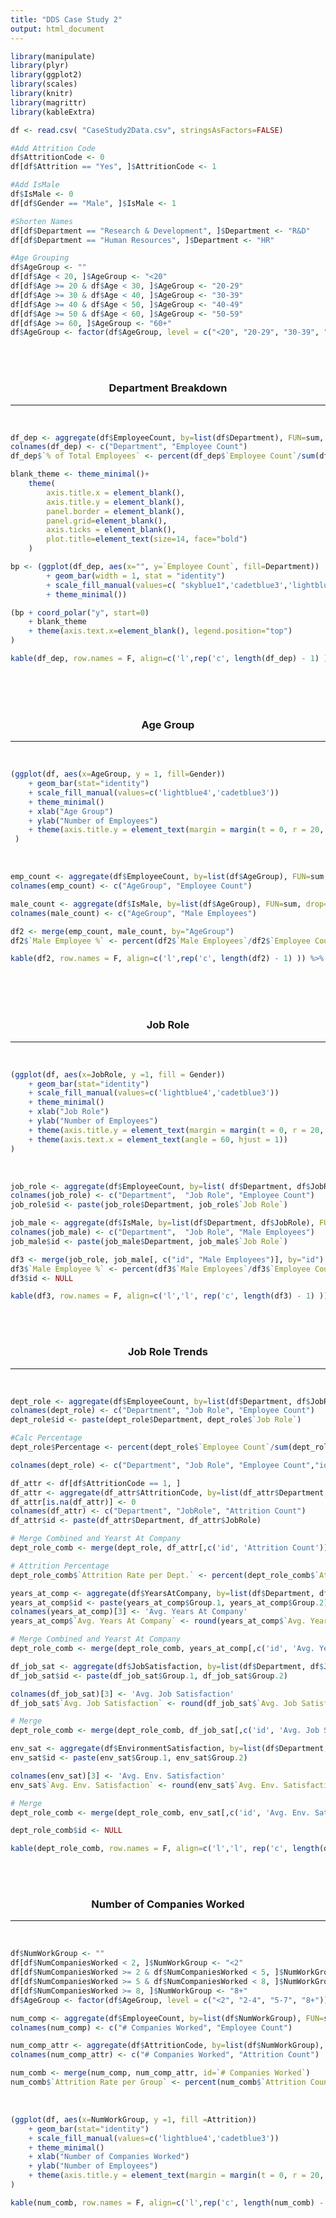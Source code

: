 ```yaml
---
title: "DDS Case Study 2"
output: html_document
---
```

<style type="text/css">
    
    h3 {
      text-align: center;
    }
    
    hr {
        border-color: #292F33;
        border-width: 1px;
    }

</style>




```r
library(manipulate)
library(plyr)
library(ggplot2)
library(scales)
library(knitr)
library(magrittr)
library(kableExtra)

df <- read.csv( "CaseStudy2Data.csv", stringsAsFactors=FALSE)

#Add Attrition Code
df$AttritionCode <- 0
df[df$Attrition == "Yes", ]$AttritionCode <- 1

#Add IsMale
df$IsMale <- 0
df[df$Gender == "Male", ]$IsMale <- 1

#Shorten Names
df[df$Department == "Research & Development", ]$Department <- "R&D"
df[df$Department == "Human Resources", ]$Department <- "HR"

#Age Grouping
df$AgeGroup <- ""
df[df$Age < 20, ]$AgeGroup <- "<20"
df[df$Age >= 20 & df$Age < 30, ]$AgeGroup <- "20-29"
df[df$Age >= 30 & df$Age < 40, ]$AgeGroup <- "30-39"
df[df$Age >= 40 & df$Age < 50, ]$AgeGroup <- "40-49"
df[df$Age >= 50 & df$Age < 60, ]$AgeGroup <- "50-59"
df[df$Age >= 60, ]$AgeGroup <- "60+"
df$AgeGroup <- factor(df$AgeGroup, level = c("<20", "20-29", "30-39", "40-49", "50-59", "60+"))
```


<!-------------------------------------------------->
<!-------------- DEPARMENT BREAKDOWN --------------->
<!-------------------------------------------------->

<br/>
<br/>

### **Department Breakdown**
<hr/>

<br/>  

```r
df_dep <- aggregate(df$EmployeeCount, by=list(df$Department), FUN=sum, drop=FALSE)
colnames(df_dep) <- c("Department", "Employee Count")
df_dep$`% of Total Employees` <- percent(df_dep$`Employee Count`/sum(df_dep$`Employee Count`))
```


```r
blank_theme <- theme_minimal()+
    theme(
        axis.title.x = element_blank(),
        axis.title.y = element_blank(),
        panel.border = element_blank(),
        panel.grid=element_blank(),
        axis.ticks = element_blank(),
        plot.title=element_text(size=14, face="bold")
    )

bp <- (ggplot(df_dep, aes(x="", y=`Employee Count`, fill=Department))
        + geom_bar(width = 1, stat = "identity")
        + scale_fill_manual(values=c( "skyblue1",'cadetblue3','lightblue4'))
        + theme_minimal())

(bp + coord_polar("y", start=0)
    + blank_theme
    + theme(axis.text.x=element_blank(), legend.position="top")
)

```


```r
kable(df_dep, row.names = F, align=c('l',rep('c', length(df_dep) - 1) )) %>% kable_styling(bootstrap_options = "striped", full_width = F)
```

<br/>  
<br/>  

<!-------------------------------------------------->
<!------------------- AGE GROUP -------------------->
<!-------------------------------------------------->


### **Age Group**
<hr/>

<br/>  

```r

(ggplot(df, aes(x=AgeGroup, y = 1, fill=Gender)) 
    + geom_bar(stat="identity") 
    + scale_fill_manual(values=c('lightblue4','cadetblue3'))
    + theme_minimal()
    + xlab("Age Group")
    + ylab("Number of Employees")
    + theme(axis.title.y = element_text(margin = margin(t = 0, r = 20, b = 0, l = 0)))
 )
```

<br/>

```r
emp_count <- aggregate(df$EmployeeCount, by=list(df$AgeGroup), FUN=sum, drop=FALSE)
colnames(emp_count) <- c("AgeGroup", "Employee Count")

male_count <- aggregate(df$IsMale, by=list(df$AgeGroup), FUN=sum, drop=FALSE)
colnames(male_count) <- c("AgeGroup", "Male Employees")

df2 <- merge(emp_count, male_count, by="AgeGroup")
df2$`Male Employee %` <- percent(df2$`Male Employees`/df2$`Employee Count`)

kable(df2, row.names = F, align=c('l',rep('c', length(df2) - 1) )) %>% kable_styling(bootstrap_options = "striped", full_width = F)
```

<br/>  
<br/>  

<!-------------------------------------------------->
<!------------------- JOB ROLE --------------------->
<!-------------------------------------------------->

### **Job Role**
<hr/>

<br/>  

```r

(ggplot(df, aes(x=JobRole, y =1, fill = Gender)) 
    + geom_bar(stat="identity") 
    + scale_fill_manual(values=c('lightblue4','cadetblue3'))
    + theme_minimal()
    + xlab("Job Role")
    + ylab("Number of Employees")
    + theme(axis.title.y = element_text(margin = margin(t = 0, r = 20, b = 0, l = 0)))
    + theme(axis.text.x = element_text(angle = 60, hjust = 1))
)

```

<br/>  

```r
job_role <- aggregate(df$EmployeeCount, by=list( df$Department, df$JobRole), FUN=sum)
colnames(job_role) <- c("Department",  "Job Role", "Employee Count")
job_role$id <- paste(job_role$Department, job_role$`Job Role`)

job_male <- aggregate(df$IsMale, by=list(df$Department, df$JobRole), FUN=sum)
colnames(job_male) <- c("Department",  "Job Role", "Male Employees")
job_male$id <- paste(job_male$Department, job_male$`Job Role`)

df3 <- merge(job_role, job_male[, c("id", "Male Employees")], by="id")
df3$`Male Employee %` <- percent(df3$`Male Employees`/df3$`Employee Count`)
df3$id <- NULL

kable(df3, row.names = F, align=c('l','l', rep('c', length(df3) - 1) )) %>% kable_styling(bootstrap_options = "striped", full_width = F)
```

<br/>
<br/>


<!-------------------------------------------------->
<!---------------- JOB ROLE TRENDS ----------------->
<!-------------------------------------------------->

### **Job Role Trends**
<hr/>

<br/>


```r
dept_role <- aggregate(df$EmployeeCount, by=list(df$Department, df$JobRole), FUN=sum, drop=TRUE)
colnames(dept_role) <- c("Department", "Job Role", "Employee Count")
dept_role$id <- paste(dept_role$Department, dept_role$`Job Role`)

#Calc Percentage
dept_role$Percentage <- percent(dept_role$`Employee Count`/sum(dept_role$`Employee Count`))

colnames(dept_role) <- c("Department", "Job Role", "Employee Count","id", "% of Total Employees")
```


```r
df_attr <- df[df$AttritionCode == 1, ]
df_attr <- aggregate(df_attr$AttritionCode, by=list(df_attr$Department, df_attr$JobRole), FUN=sum, drop=FALSE)
df_attr[is.na(df_attr)] <- 0
colnames(df_attr) <- c("Department", "JobRole", "Attrition Count")
df_attr$id <- paste(df_attr$Department, df_attr$JobRole)

# Merge Combined and Yearst At Company
dept_role_comb <- merge(dept_role, df_attr[,c('id', 'Attrition Count')], by="id")

# Attrition Percentage
dept_role_comb$`Attrition Rate per Dept.` <- percent(dept_role_comb$`Attrition Count`/dept_role_comb$`Employee Count`)
```


```r
years_at_comp <- aggregate(df$YearsAtCompany, by=list(df$Department, df$JobRole), FUN=mean)
years_at_comp$id <- paste(years_at_comp$Group.1, years_at_comp$Group.2)
colnames(years_at_comp)[3] <- 'Avg. Years At Company'
years_at_comp$`Avg. Years At Company` <- round(years_at_comp$`Avg. Years At Company`, 1)

# Merge Combined and Yearst At Company
dept_role_comb <- merge(dept_role_comb, years_at_comp[,c('id', 'Avg. Years At Company')], by="id")
```


```r
df_job_sat <- aggregate(df$JobSatisfaction, by=list(df$Department, df$JobRole), FUN=mean)
df_job_sat$id <- paste(df_job_sat$Group.1, df_job_sat$Group.2)

colnames(df_job_sat)[3] <- 'Avg. Job Satisfaction'
df_job_sat$`Avg. Job Satisfaction` <- round(df_job_sat$`Avg. Job Satisfaction`, 1)

# Merge
dept_role_comb <- merge(dept_role_comb, df_job_sat[,c('id', 'Avg. Job Satisfaction')], by="id")

```


```r
env_sat <- aggregate(df$EnvironmentSatisfaction, by=list(df$Department, df$JobRole), FUN=mean)
env_sat$id <- paste(env_sat$Group.1, env_sat$Group.2)

colnames(env_sat)[3] <- 'Avg. Env. Satisfaction'
env_sat$`Avg. Env. Satisfaction` <- round(env_sat$`Avg. Env. Satisfaction`, 1)

# Merge
dept_role_comb <- merge(dept_role_comb, env_sat[,c('id', 'Avg. Env. Satisfaction')], by="id")

```


```r

dept_role_comb$id <- NULL

kable(dept_role_comb, row.names = F, align=c('l','l', rep('c', length(dept_role_comb) -2) ))%>% kable_styling(bootstrap_options = "striped", full_width = F)
```

<br/>
<br/>  

<!-------------------------------------------------->
<!---------- NUMBER OF COMPANIES WORKED ------------>
<!-------------------------------------------------->

### **Number of Companies Worked**
<hr/>

<br/>  

```r
df$NumWorkGroup <- ""
df[df$NumCompaniesWorked < 2, ]$NumWorkGroup <- "<2"
df[df$NumCompaniesWorked >= 2 & df$NumCompaniesWorked < 5, ]$NumWorkGroup <- "2-4"
df[df$NumCompaniesWorked >= 5 & df$NumCompaniesWorked < 8, ]$NumWorkGroup <- "5-7"
df[df$NumCompaniesWorked >= 8, ]$NumWorkGroup <- "8+"
df$AgeGroup <- factor(df$AgeGroup, level = c("<2", "2-4", "5-7", "8+"))
```


```r
num_comp <- aggregate(df$EmployeeCount, by=list(df$NumWorkGroup), FUN=sum)
colnames(num_comp) <- c("# Companies Worked", "Employee Count")

num_comp_attr <- aggregate(df$AttritionCode, by=list(df$NumWorkGroup), FUN=sum)
colnames(num_comp_attr) <- c("# Companies Worked", "Attrition Count")

num_comb <- merge(num_comp, num_comp_attr, id=`# Companies Worked`)
num_comb$`Attrition Rate per Group` <- percent(num_comb$`Attrition Count`/num_comb$`Employee Count`)
```

<br/>

```r

(ggplot(df, aes(x=NumWorkGroup, y =1, fill =Attrition)) 
    + geom_bar(stat="identity") 
    + scale_fill_manual(values=c('lightblue4','cadetblue3'))
    + theme_minimal()
    + xlab("Number of Companies Worked")
    + ylab("Number of Employees")
    + theme(axis.title.y = element_text(margin = margin(t = 0, r = 20, b = 0, l = 0)))
)

```

```r
kable(num_comb, row.names = F, align=c('l',rep('c', length(num_comb) - 1) ))%>% kable_styling(bootstrap_options = "striped", full_width = F)
```
